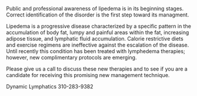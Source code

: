 Public and professional awareness of lipedema is in its beginning stages. Correct identification of the disorder is the first step toward its managment.

Lipedema is a progressive disease characterized by a specific pattern in the accumulation of body fat, lumpy and painful areas within the fat, increasing adipose tissue, and lymphatic fluid accumulation. Calorie restrictive diets and exercise regimens are ineffective against the escalation of the disease. Until recently this condition has been treated with lymphedema therapies; however, new complimentary protocols are emerging.

Please give us a call to discuss these new therapies and to see if you are a candidate for receiving this promising new management technique.

Dynamic Lymphatics 310-283-9382
